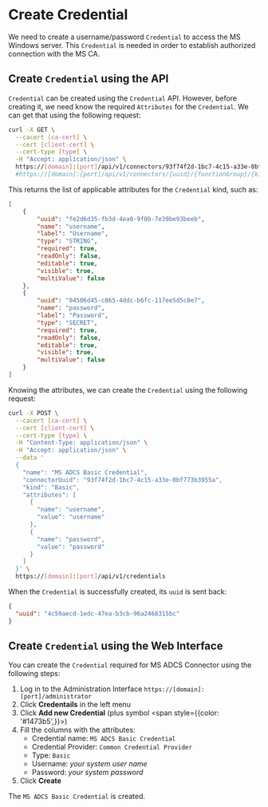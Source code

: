 # Create Credential


We need to create a username/password `Credential` to access the MS Windows server.
This `Credential` is needed in order to establish authorized connection with the MS CA. 

## Create `Credential` using the API

`Credential` can be created using the `Credential` API. However, before creating it, we need know the required `Attributes` for the `Credential`.
We can get that using the following request:

```bash
curl -X GET \
  --cacert [ca-cert] \
  --cert [client-cert] \
  --cert-type [type] \
  -H "Accept: application/json" \
  https://[domain]:[port]/api/v1/connectors/93f74f2d-1bc7-4c15-a33e-0bf773b3955a/credentialProvider/Basic/attributes
  #https://[domain]:[port]/api/v1/connectors/{uuid}/{functionGroup}/{kind}/attributes
```

This returns the list of applicable attributes for the `Credential` kind, such as:
```json
[
    {
        "uuid": "fe2d6d35-fb3d-4ea0-9f0b-7e39be93beeb",
        "name": "username",
        "label": "Username",
        "type": "STRING",
        "required": true,
        "readOnly": false,
        "editable": true,
        "visible": true,
        "multiValue": false
    },
    {
        "uuid": "04506d45-c865-4ddc-b6fc-117ee5d5c8e7",
        "name": "password",
        "label": "Password",
        "type": "SECRET",
        "required": true,
        "readOnly": false,
        "editable": true,
        "visible": true,
        "multiValue": false
    }
]
```

Knowing the attributes, we can create the `Credential` using the following request:
```bash
curl -X POST \
  --cacert [ca-cert] \
  --cert [client-cert] \
  --cert-type [type] \
  -H "Content-Type: application/json" \
  -H "Accept: application/json" \
  --data '
  {
    "name": "MS ADCS Basic Credential",
    "connectorUuid": "93f74f2d-1bc7-4c15-a33e-0bf773b3955a",
    "kind": "Basic",
    "attributes": [
      {
        "name": "username",
        "value": "username"
      },
      {
        "name": "password",
        "value": "password"
      }
    ]
  }' \
  https://[domain]:[port]/api/v1/credentials
```

When the `Credential` is successfully created, its `uuid` is sent back:
```json
{
  "uuid": "4c59aecd-1edc-47ea-b3cb-96a2468315bc"
}
```

## Create `Credential` using the Web Interface

You can create the `Credential` required for MS ADCS Connector using the following steps: 

1. Log in to the Administration Interface `https://[domain]:[port]/administrator`
2. Click **Credentails** in the left menu 
3. Click **Add new Credential** (plus symbol <span style={{color: '#1473b5',}}><FontAwesomeIcon icon={faPlus} /></span>)
4. Fill the columns with the attributes:
    - Credential name: `MS ADCS Basic Credential`
    - Credential Provider: `Common Credential Provider`
    - Type: `Basic`
    - Username: _your system user name_
    - Password: _your system password_
5. Click **Create** 

The `MS ADCS Basic Credential` is created. 

